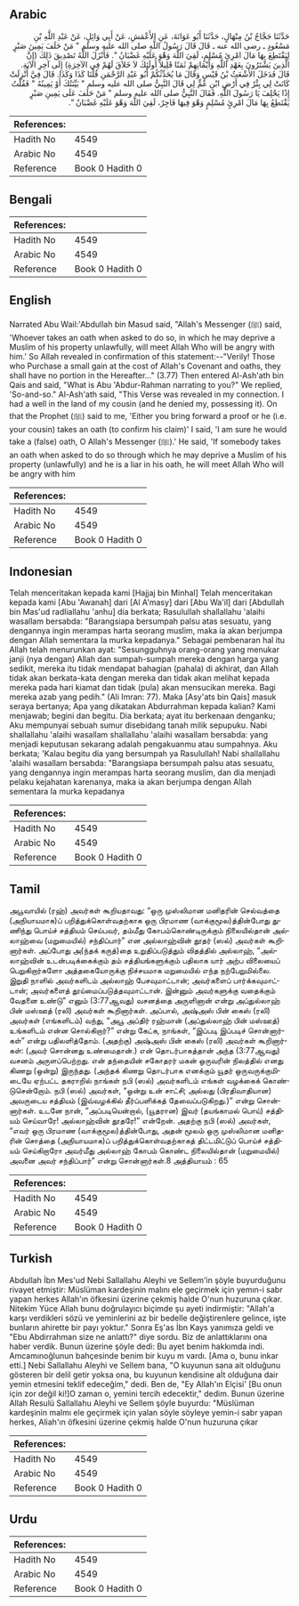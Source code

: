 ## Arabic


<div dir="rtl" lang="ar" style={{fontSize:'larger',backgroundColor:'#f8f9fa',padding:20}}>
حَدَّثَنَا حَجَّاجُ بْنُ مِنْهَالٍ، حَدَّثَنَا أَبُو عَوَانَةَ، عَنِ الأَعْمَشِ، عَنْ أَبِي وَائِلٍ، عَنْ عَبْدِ اللَّهِ بْنِ مَسْعُودٍ ـ رضى الله عنه ـ قَالَ قَالَ رَسُولُ اللَّهِ صلى الله عليه وسلم ‏"‏ مَنْ حَلَفَ يَمِينَ صَبْرٍ لِيَقْتَطِعَ بِهَا مَالَ امْرِئٍ مُسْلِمٍ، لَقِيَ اللَّهَ وَهْوَ عَلَيْهِ غَضْبَانُ ‏"‏‏.‏ فَأَنْزَلَ اللَّهُ تَصْدِيقَ ذَلِكَ ‏(‏إِنَّ الَّذِينَ يَشْتَرُونَ بِعَهْدِ اللَّهِ وَأَيْمَانِهِمْ ثَمَنًا قَلِيلاً أُولَئِكَ لاَ خَلاَقَ لَهُمْ فِي الآخِرَةِ‏)‏ إِلَى آخِرِ الآيَةِ‏.‏ قَالَ فَدَخَلَ الأَشْعَثُ بْنُ قَيْسٍ وَقَالَ مَا يُحَدِّثُكُمْ أَبُو عَبْدِ الرَّحْمَنِ قُلْنَا كَذَا وَكَذَا‏.‏ قَالَ فِيَّ أُنْزِلَتْ كَانَتْ لِي بِئْرٌ فِي أَرْضِ ابْنِ عَمٍّ لِي قَالَ النَّبِيُّ صلى الله عليه وسلم ‏"‏ بَيِّنَتُكَ أَوْ يَمِينُهُ ‏"‏ فَقُلْتُ إِذًا يَحْلِفَ يَا رَسُولَ اللَّهِ‏.‏ فَقَالَ النَّبِيُّ صلى الله عليه وسلم ‏"‏ مَنْ حَلَفَ عَلَى يَمِينِ صَبْرٍ يَقْتَطِعُ بِهَا مَالَ امْرِئٍ مُسْلِمٍ وَهْوَ فِيهَا فَاجِرٌ، لَقِيَ اللَّهَ وَهْوَ عَلَيْهِ غَضْبَانٌ ‏"‏‏.‏
</div>
<div style={{backgroundColor:'#f8f9fa',padding:20, marginBottom: 10}}><table> <thead> <tr> <th>References:</th> <th></th> </tr> </thead> <tbody><tr><td>Hadith No</td><td>4549</td></tr><tr><td>Arabic No</td><td>4549</td></tr><tr><td>Reference</td><td>Book 0 Hadith 0</td></tr></tbody></table></div>

## Bengali


<div dir="ltr" lang="bn" style={{fontSize:'larger',backgroundColor:'#f8f9fa',padding:20}}>

</div>
<div style={{backgroundColor:'#f8f9fa',padding:20, marginBottom: 10}}><table> <thead> <tr> <th>References:</th> <th></th> </tr> </thead> <tbody><tr><td>Hadith No</td><td>4549</td></tr><tr><td>Arabic No</td><td>4549</td></tr><tr><td>Reference</td><td>Book 0 Hadith 0</td></tr></tbody></table></div>

## English


<div dir="ltr" lang="en" style={{fontSize:'larger',backgroundColor:'#f8f9fa',padding:20}}>
Narrated Abu Wail:'Abdullah bin Masud said, "Allah's Messenger (ﷺ) said, 'Whoever takes an oath when asked to do so, in which he may deprive a Muslim of his property unlawfully, will meet Allah Who will be angry with him.' So Allah revealed in confirmation of this statement:--"Verily! Those who Purchase a small gain at the cost of Allah's Covenant and oaths, they shall have no portion in the Hereafter..." (3.77) Then entered Al-Ash'ath bin Qais and said, "What is Abu 'Abdur-Rahman narrating to you?" We replied, 'So-and-so." Al-Ash'ath said, "This Verse was revealed in my connection. I had a well in the land of my cousin (and he denied my, possessing it). On that the Prophet (ﷺ) said to me, 'Either you bring forward a proof or he (i.e. your cousin) takes an oath (to confirm his claim)' I said, 'I am sure he would take a (false) oath, O Allah's Messenger (ﷺ).' He said, 'If somebody takes an oath when asked to do so through which he may deprive a Muslim of his property (unlawfully) and he is a liar in his oath, he will meet Allah Who will be angry with him
</div>
<div style={{backgroundColor:'#f8f9fa',padding:20, marginBottom: 10}}><table> <thead> <tr> <th>References:</th> <th></th> </tr> </thead> <tbody><tr><td>Hadith No</td><td>4549</td></tr><tr><td>Arabic No</td><td>4549</td></tr><tr><td>Reference</td><td>Book 0 Hadith 0</td></tr></tbody></table></div>

## Indonesian


<div dir="ltr" lang="id" style={{fontSize:'larger',backgroundColor:'#f8f9fa',padding:20}}>
Telah menceritakan kepada kami [Hajjaj bin Minhal] Telah menceritakan kepada kami [Abu 'Awanah] dari [Al A'masy] dari [Abu Wa'il] dari [Abdullah bin Mas'ud radliallahu 'anhu] dia berkata; Rasulullah shallallahu 'alaihi wasallam bersabda: "Barangsiapa bersumpah palsu atas sesuatu, yang dengannya ingin merampas harta seorang muslim, maka ia akan berjumpa dengan Allah sementara Ia murka kepadanya." Sebagai pembenaran hal itu Allah telah menurunkan ayat: "Sesungguhnya orang-orang yang menukar janji (nya dengan) Allah dan sumpah-sumpah mereka dengan harga yang sedikit, mereka itu tidak mendapat bahagian (pahala) di akhirat, dan Allah tidak akan berkata-kata dengan mereka dan tidak akan melihat kepada mereka pada hari kiamat dan tidak (pula) akan mensucikan mereka. Bagi mereka azab yang pedih." (Ali Imran: 77). Maka [Asy'ats bin Qais] masuk seraya bertanya; Apa yang dikatakan Abdurrahman kepada kalian? Kami menjawab; begini dan begitu. Dia berkata; ayat itu berkenaan denganku; Aku mempunyai sebuah sumur disebidang tanah milik sepupuku. Nabi shallallahu 'alaihi wasallam shallallahu 'alaihi wasallam bersabda: yang menjadi keputusan sekarang adalah pengakuanmu atau sumpahnya. Aku berkata; 'Kalau begitu dia yang bersumpah ya Rasulullah! Nabi shallallahu 'alaihi wasallam bersabda: "Barangsiapa bersumpah palsu atas sesuatu, yang dengannya ingin merampas harta seorang muslim, dan dia menjadi pelaku kejahatan karenanya, maka ia akan berjumpa dengan Allah sementara Ia murka kepadanya
</div>
<div style={{backgroundColor:'#f8f9fa',padding:20, marginBottom: 10}}><table> <thead> <tr> <th>References:</th> <th></th> </tr> </thead> <tbody><tr><td>Hadith No</td><td>4549</td></tr><tr><td>Arabic No</td><td>4549</td></tr><tr><td>Reference</td><td>Book 0 Hadith 0</td></tr></tbody></table></div>

## Tamil


<div dir="ltr" lang="ta" style={{fontSize:'larger',backgroundColor:'#f8f9fa',padding:20}}>
அபூவாயில் (ரஹ்) அவர்கள் கூறியதாவது: “ஒரு முஸ்லிமான மனிதரின் செல்வத்தை (அநியாயமாக)ப் பறித்துக்கொள்வதற்காக ஒரு பிரமாண (வாக்குமூல)த்தின்போது துணிந்து பொய்ச் சத்தியம் செய்பவர், தம்மீது கோபம்கொண்டிருக்கும் நிலையில்தான் அல்லாஹ்வை (மறுமையில்) சந்திப்பார்” என அல்லாஹ்வின் தூதர் (ஸல்) அவர்கள் கூறினார்கள். அப்போது அ(ந்தக் கருத்)தை உறுதிப்படுத்தும் விதத்தில் அல்லாஹ், “அல்லாஹ்வின் உடன்படிக்கைக்கும் தம் சத்தியங்களுக்கும் பதிலாக யார் அற்ப விலையைப் பெறுகிறார்களோ அத்தகையோருக்கு நிச்சயமாக மறுமையில் எந்த நற்பேறுமில்லை. இறுதி நாளில் அவர்களிடம் அல்லாஹ் பேசவுமாட்டான்; அவர்களைப் பார்க்கவுமாட்டான்; அவர்களைத் தூய்மைப்படுத்தவுமாட்டான். இன்னும் அவர்களுக்கு வதைக்கும் வேதனை உண்டு” எனும் (3:77ஆவது) வசனத்தை அருளினான் என்று அப்துல்லாஹ் பின் மஸ்ஊத் (ரலி) அவர்கள் கூறினார்கள். அப்பால், அஷ்அஸ் பின் கைஸ் (ரலி) அவர்கள் (எங்களிடம்) வந்து, “அபூ அப்திர் ரஹ்மான் (அப்துல்லாஹ் பின் மஸ்ஊத்) உங்களிடம் என்ன சொல்கிறார்?” என்று கேட்க, நாங்கள், “இப்படி இப்படிச் சொன்னார்கள்” என்று பதிலளித்தோம். (அதற்கு) அஷ்அஸ் பின் கைஸ் (ரலி) அவர்கள் கூறினார்கள்: (அவர் சொன்னது உண்மைதான்.) என் தொடர்பாகத்தான் அந்த (3:77ஆவது) வசனம் அருளப்பெற்றது. என் தந்தையின் சகோதரர் மகன் ஒருவரின் நிலத்தில் எனது கிணறு (ஒன்று) இருந்தது. (அந்தக் கிணறு தொடர்பாக எனக்கும் யூதர் ஒருவருக்குமிடையே ஏற்பட்ட தகராறில் நாங்கள் நபி (ஸல்) அவர்களிடம் எங்கள் வழக்கைக் கொண்டுசென்றோம். நபி (ஸல்) அவர்கள், “ஒன்று உன் சாட்சி; அல்லது (பிரதிவாதியான) அவருடைய சத்தியம் (இவ்வழக்கில் தீர்ப்பளிக்கத் தேவைப்படுகிறது.)” என்று சொன்னார்கள். உடனே நான், “அப்படியென்றால், (யூதரான) இவர் (தயங்காமல் பொய்) சத்தியம் செய்வாரே! அல்லாஹ்வின் தூதரே!” என்றேன். அதற்கு நபி (ஸல்) அவர்கள், “எவர் ஒரு பிரமாண (வாக்குமூல)த்தின்போது, அதன் மூலம் ஒரு முஸ்லிமான மனிதரின் சொத்தை (அநியாயமாக)ப் பறித்துக்கொள்வதற்காகத் திட்டமிட்டுப் பொய்ச் சத்தியம் செய்கிறாரோ அவர்மீது அல்லாஹ் கோபம் கொண்ட நிலையில்தான் (மறுமையில்) அவனை அவர் சந்திப்பார்” என்று சொன்னார்கள்.8 அத்தியாயம் : 65
</div>
<div style={{backgroundColor:'#f8f9fa',padding:20, marginBottom: 10}}><table> <thead> <tr> <th>References:</th> <th></th> </tr> </thead> <tbody><tr><td>Hadith No</td><td>4549</td></tr><tr><td>Arabic No</td><td>4549</td></tr><tr><td>Reference</td><td>Book 0 Hadith 0</td></tr></tbody></table></div>

## Turkish


<div dir="ltr" lang="tr" style={{fontSize:'larger',backgroundColor:'#f8f9fa',padding:20}}>
Abdullah İbn Mes'ud Nebi Sallallahu Aleyhi ve Sellem'in şöyle buyurduğunu rivayet etmiştir: Müslüman kardeşinin malını ele geçirmek için yemın-i sabr yapan herkes Allah'ın öfkesini üzerine çekmiş halde O'nun huzuruna çıkar. Nitekim Yüce Allah bunu doğrulayıcı biçimde şu ayeti indirmiştir: "Allah'a karşı verdikleri sözü ve yeminlerini az bir bedelle değiştirenlere gelince, işte bunların ahirette bir payı yoktur." Sonra Eş'as İbn Kays yanımıza geldi ve "Ebu Abdirrahman size ne anlattı?" diye sordu. Biz de anlattıklarını ona haber verdik. Bunun üzerine şöyle dedi: Bu ayet benim hakkımda indi. Amcamınoğlunun bahçesinde benim bir kuyu m vardı. [Ama o, bunu inkar etti.] Nebi Sallallahu Aleyhi ve Sellem bana, "O kuyunun sana ait olduğunu gösteren bir delil getir yoksa ona, bu kuyunun kendisine aİt olduğuna dair yemin etmesini teklif edeceğim," dedi. Ben de, "Ey Allah'ın Elçisi' [Bu onun için zor değil ki!]O zaman o, yemini tercih edecektir," dedim. Bunun üzerine Allah Resulü Sallallahu Aleyhi ve Sellem şöyle buyurdu: "Müslüman kardeşinin malmı ele geçirmek için yalan söyle söyleye yemin-i sabr yapan herkes, Aliah'ın öfkesini üzerine çekmiş halde O'nun huzuruna çıkar
</div>
<div style={{backgroundColor:'#f8f9fa',padding:20, marginBottom: 10}}><table> <thead> <tr> <th>References:</th> <th></th> </tr> </thead> <tbody><tr><td>Hadith No</td><td>4549</td></tr><tr><td>Arabic No</td><td>4549</td></tr><tr><td>Reference</td><td>Book 0 Hadith 0</td></tr></tbody></table></div>

## Urdu


<div dir="rtl" lang="ur" style={{fontSize:'larger',backgroundColor:'#f8f9fa',padding:20}}>

</div>
<div style={{backgroundColor:'#f8f9fa',padding:20, marginBottom: 10}}><table> <thead> <tr> <th>References:</th> <th></th> </tr> </thead> <tbody><tr><td>Hadith No</td><td>4549</td></tr><tr><td>Arabic No</td><td>4549</td></tr><tr><td>Reference</td><td>Book 0 Hadith 0</td></tr></tbody></table></div>